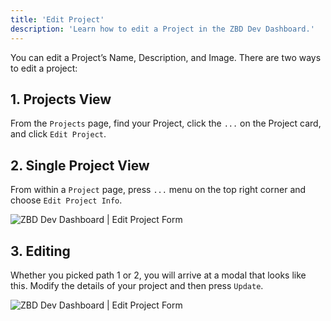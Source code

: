 ```yaml
---
title: 'Edit Project'
description: 'Learn how to edit a Project in the ZBD Dev Dashboard.'
---
```


You can edit a Project’s Name, Description, and Image. There are two ways to edit a project:

## 1. Projects View

From the `Projects` page, find your Project, click the `...` on the Project card, and click `Edit Project`.

## 2. Single Project View

From within a `Project` page, press `...` menu on the top right corner and choose `Edit Project Info`.

<Frame caption="ZBD Dev Dashboard | Edit Project Form">
  <img src="/img/v2/projects-edit-project.png" alt="ZBD Dev Dashboard | Edit Project Form" />
</Frame>
<br />

## 3. Editing

Whether you picked path 1 or 2, you will arrive at a modal that looks like this. Modify the details of your project and then press `Update`.

<Frame caption="ZBD Dev Dashboard | Edit Project Form">
  <img src="/img/v2/projects-edit-project-2.png" alt="ZBD Dev Dashboard | Edit Project Form" />
</Frame>
<br />